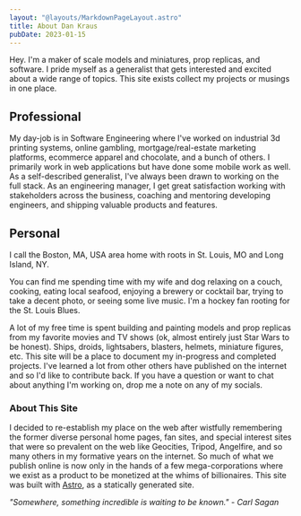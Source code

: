 ```yaml
---
layout: "@layouts/MarkdownPageLayout.astro"
title: About Dan Kraus
pubDate: 2023-01-15
---
```



Hey. I'm a maker of scale models and miniatures, prop replicas, and software. I pride myself as a generalist that gets interested and excited about a wide range of topics. This site exists collect my projects or musings in one place.

## Professional

My day-job is in Software Engineering where I've worked on industrial 3d printing systems, online gambling, mortgage/real-estate marketing platforms, ecommerce apparel and chocolate, and a bunch of others. I primarily work in web applications but have done some mobile work as well. As a self-described generalist, I've always been drawn to working on the full stack. As an engineering manager, I get great satisfaction working with stakeholders across the business, coaching and mentoring developing engineers, and shipping valuable products and features.

## Personal

I call the Boston, MA, USA area home with roots in St. Louis, MO and Long Island, NY.

You can find me spending time with my wife and dog relaxing on a couch, cooking, eating local seafood, enjoying a brewery or cocktail bar, trying to take a decent photo, or seeing some live music. I'm a hockey fan rooting for the St. Louis Blues.

A lot of my free time is spent building and painting models and prop replicas from my favorite movies and TV shows (ok, almost entirely just Star Wars to be honest). Ships, droids, lightsabers, blasters, helmets, miniature figures, etc. This site will be a place to document my in-progress and completed projects. I've learned a lot from other others have published on the internet and so I'd like to contribute back. If you have a question or want to chat about anything I'm working on, drop me a note on any of my socials.

### About This Site

I decided to re-establish my place on the web after wistfully remembering the former diverse personal home pages, fan sites, and special interest sites that were so prevalent on the web like Geocities, Tripod, Angelfire, and so many others in my formative years on the internet. So much of what we publish online is now only in the hands of a few mega-corporations where we exist as a product to be monetized at the whims of billionaires. This site was built with [Astro](https://astro.build/), as a statically generated site.

_"Somewhere, something incredible is waiting to be known." - Carl Sagan_

<div class="about-images">
  <Polaroid
    imagePath="/kraus-chicago-bean.jpg"
    title="Selfie at the Chicago Bean"
  />
  <Polaroid imagePath="/lloyd.jpg" title="lloyd" />
  <Polaroid imagePath="/clambake.jpg" title="Clambake" />
  <Polaroid imagePath="/dan-r2d2.jpg" title="Dan and his R2-D2" />
  <Polaroid
    imagePath="/alexisonfire.jpg"
    title="Alexisonfire at Roadrunner in Boston"
  />
  <Polaroid imagePath="/stairs.jpg" title="Stairs" />
</div>
